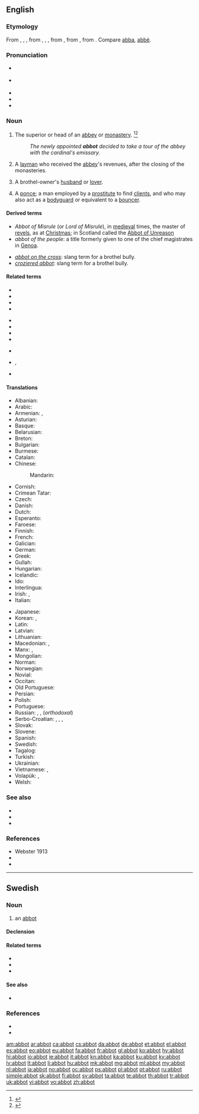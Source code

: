{{also|Abbot}}
==English==

===Etymology===
From {{etyl|enm|en}} {{m|ang|abbot}}, {{m|enm|abbod}}, {{m|enm|abbed}}, from {{etyl|ang|en}} {{m|ang|abbat}}, {{m|ang|abbad}}, {{m|ang|abbod}}, from {{etyl|la|en}} {{m|la|abbās||father}}, from {{etyl|grc|en}} {{m|grc|ἀββᾶς|sc=polytonic}}, from {{etyl|arc|en}} {{m|arc|אבא||father|tr=’abbā|sc=Hebr}}. Compare [[abba]], [[abbé]].

===Pronunciation===
* {{a|RP}} {{IPA|/ˈæb.ət/|lang=en}}
* {{a|GenAm}} {{IPA|/ˈæb.ət/|lang=en}}
* {{audio|en-us-abbot.ogg|Audio (US)|lang=en}}
* {{homophones|Abbot|lang=en}}
* {{rhymes|æbət|lang=en}}

===Noun===
{{en-noun}}

# The superior or head of an [[abbey]] or [[monastery]]. {{defdate|First attested around the early 12<sup>th</sup> century.}}<ref>{{R:CDOE|page=2}}</ref><ref>{{R:SOED5|page=3}}</ref>
#: ''The newly appointed '''abbot''' decided to take a tour of the abbey with the cardinal's emissary.''
# A [[layman]] who received the [[abbey]]'s revenues, after the closing of the monasteries.
# {{lb|en|archaic|British slang}} A brothel-owner's [[husband]] or [[lover]].
# {{lb|en|archaic|British slang}} A [[ponce]]; a man employed by a [[prostitute]] to find [[client]]s, and who may also act as a [[bodyguard]] or equivalent to a [[bouncer]].

====Derived terms====
{{der-top}}
* ''Abbot of Misrule'' (or ''Lord of Misrule''), in [[medieval]] times, the master of [[revels]], as at [[Christmas]]; in Scotland called the [[Abbot of Unreason]]
* ''abbot of the people'': a title formerly given to one of the chief magistrates in [[Genoa]].
{{der-mid}}
* ''[[abbot on the cross]]'': slang term for a brothel bully.
* ''[[croziered abbot]]'': slang term for a brothel bully.
{{der-bottom}}

====Related terms====
{{rel-top3}}
* {{l|en|abba}}
* {{l|en|abbess}}
* {{l|en|Abbot of Misrule}}
* {{l|en|abbot of the people}}
{{rel-mid3}}
* {{l|en|abbot-general}}
* {{l|en|abbé}}
* {{l|en|archabbot}}
* {{l|en|archimandrite}}
{{rel-mid3}}
* {{l|en|cardinal-abbot}}
* {{l|en|mitred abbot}}, {{l|en|mitered abbot}}
* {{l|en|titular abbot}}
{{rel-bottom}}

====Translations====
{{trans-top|superior or head of an abbey or monastery}}
* Albanian: {{t|sq|kryemurg|m}}
* Arabic: {{t|ar|رَئِيس الدَّيْر}}
* Armenian: {{t+|hy|աբբահայր}}, {{t+|hy|աբբա}}
* Asturian: {{t|ast|abá|m}}
* Basque: {{t+|eu|abade}}
* Belarusian: {{t|be|аба́т|m}}
* Breton: {{t+|br|abad|m}}
* Bulgarian: {{t+|bg|игумен}}
* Burmese: {{t+|my|ဆရာတော်|sc=Mymr}}
* Catalan: {{t+|ca|abat}}
* Chinese:
*: Mandarin: {{t+|cmn|方丈|tr=fāngzhàng|sc=Hani}}
* Cornish: {{t|kw|abas|m}}
* Crimean Tatar: {{t|crh|abbat}}
* Czech: {{t+|cs|opat|m}}
* Danish: {{t+|da|abbed}}
* Dutch: {{t+|nl|abt}}
* Esperanto: {{t+|eo|abato}}
* Faroese: {{t|fo|abbati|m}}
* Finnish: {{t+|fi|apotti}}
* French: {{t+|fr|abbé|m}}
* Galician: {{t+|gl|abade|m}}
* German: {{t+|de|Abt|m}}
* Greek: {{t+|el|ηγούμενος}}
* Gullah: {{t|gul|aabut}}
* Hungarian: {{t+|hu|apát}}
* Icelandic: {{t+|is|ábóti|m}}
* Ido: {{t+|io|abado}}
* Interlingua: {{t|ia|abbate}}
* Irish: {{t|ga|ab|m}}, {{t|ga|luamh|m}}
* Italian: {{t+|it|abate|m}}
{{trans-mid}}
* Japanese: {{t|ja|修道院長|tr=shūdōinchō|sc=Jpan}}
* Korean: {{t|ko|승정|tr=僧正, seungjeong|sc=Hang}}, {{t|ko|수도원장|tr=修道院長, sudowonjang|sc=Hang}}
* Latin: {{t|la|abbas|m}}
* Latvian: {{t+|lv|abats|m}}
* Lithuanian: {{t+|lt|abatas|m}}
* Macedonian: {{t|mk|опат|m}}, {{t|mk|игумен|m}}
* Manx: {{t|gv|abb|m}}, {{t|gv|fer-reill abban|m}}
* Mongolian: {{t+|mn|хамба лам}}
* Norman: {{t|nrf|abbé|m}} {{qualifier|Jersey}}
* Norwegian: {{t+|no|abbed}}
* Novial: {{t|nov|abato}} {{qualifier|male}}
* Occitan: {{t+|oc|abat|m}}
* Old Portuguese: {{t|roa-opt|abade|m}}
* Persian: {{t|fa|راهب بزرگ|tr=raheb-e bozorg|sc=fa-Arab}}
* Polish: {{t+|pl|opat|m-pr}}
* Portuguese: {{t+|pt|abade|m}}
* Russian: {{t+|ru|абба́т|m}}, {{t+|ru|настоя́тель|m}}, {{t+|ru|игу́мен|m}} (''orthodoxal'')
* Serbo-Croatian: {{t|sh|игуман|m}}, {{t+|sh|iguman|m}}, {{t|sh|опат|m}}, {{t+|sh|opat|m}}
* Slovak: {{t+|sk|opát|m}}
* Slovene: {{t+|sl|opat|m}}
* Spanish: {{t+|es|abad|m}}
* Swedish: {{t+|sv|abbot}}
* Tagalog: {{t+|tl|abad}}
* Turkish: {{t+|tr|başrahip}}
* Ukrainian: {{t+|uk|аба́т|m}}
* Vietnamese: {{t-check|vi|([[cha]]) [[trưởng tu viện]]}}<!-- is this okay? -->, {{t-check|vi|[[viện chủ]] [[tu viện]]}} <!-- was "[[viện chủ]] [[tu viện]]" - assumed sum-of-parts; if an idiom, remove the embedded wikilinks to the individual words. see [[User:Kephir/gadgets/xte#Translation_fixing]] -->
* Volapük: {{qualifier|male or female}} {{t+|vo|lepädan}}, {{qualifier|male}} {{t|vo|hilepädan}}
* Welsh: {{t+|cy|abad|m}}
{{trans-bottom}}

===See also===
* {{l|en|prior}}
* {{l|en|rector}}
* {{l|en|monk}}

===References===
<references/>
* Webster 1913
* {{cite-book|year=1889|title=A Dictionary of Slang, Jargon & Cant|volume=1|first=Albert|last=Barrère|first2=Charles Godfrey|last2=Leland|page=3}}
* {{cite-book|year=1890|title=Slang and Its Analogues|volume=1|first=John Stephen|last=Farmer|page=4}}

----

==Swedish==

===Noun===
{{sv-noun|c}}

# an [[#English|abbot]]

====Declension====
{{sv-infl-noun-c-ar}}

====Related terms====
{{rel-top}}
* {{l|sv|abbedissa}}
* {{l|sv|abbotsstift}}
* {{l|sv|abbé}}
{{rel-mid}}
{{rel-bottom}}

====See also====
* {{l|sv|munk}}

===References===
* {{R:SAOB online}}
* {{R:SAOL}}

[[am:abbot]]
[[ar:abbot]]
[[ca:abbot]]
[[cs:abbot]]
[[da:abbot]]
[[de:abbot]]
[[et:abbot]]
[[el:abbot]]
[[es:abbot]]
[[eo:abbot]]
[[eu:abbot]]
[[fa:abbot]]
[[fr:abbot]]
[[gl:abbot]]
[[ko:abbot]]
[[hy:abbot]]
[[hi:abbot]]
[[io:abbot]]
[[ie:abbot]]
[[it:abbot]]
[[kn:abbot]]
[[ka:abbot]]
[[ku:abbot]]
[[ky:abbot]]
[[lv:abbot]]
[[lt:abbot]]
[[li:abbot]]
[[hu:abbot]]
[[mk:abbot]]
[[mg:abbot]]
[[ml:abbot]]
[[my:abbot]]
[[nl:abbot]]
[[ja:abbot]]
[[no:abbot]]
[[oc:abbot]]
[[ps:abbot]]
[[pl:abbot]]
[[pt:abbot]]
[[ru:abbot]]
[[simple:abbot]]
[[sk:abbot]]
[[fi:abbot]]
[[sv:abbot]]
[[ta:abbot]]
[[te:abbot]]
[[th:abbot]]
[[tr:abbot]]
[[uk:abbot]]
[[vi:abbot]]
[[vo:abbot]]
[[zh:abbot]]